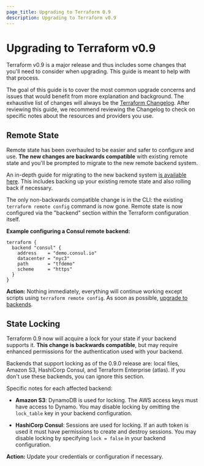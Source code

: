 ```yaml
---
page_title: Upgrading to Terraform 0.9
description: Upgrading to Terraform v0.9
---
```


# Upgrading to Terraform v0.9

Terraform v0.9 is a major release and thus includes some changes that
you'll need to consider when upgrading. This guide is meant to help with
that process.

The goal of this guide is to cover the most common upgrade concerns and
issues that would benefit from more explanation and background. The exhaustive
list of changes will always be the
[Terraform Changelog](https://github.com/hashicorp/terraform/blob/main/CHANGELOG.md).
After reviewing this guide, we recommend reviewing the Changelog to check on
specific notes about the resources and providers you use.

## Remote State

Remote state has been overhauled to be easier and safer to configure and use.
**The new changes are backwards compatible** with existing remote state and
you'll be prompted to migrate to the new remote backend system.

An in-depth guide for migrating to the new backend system
[is available here](https://github.com/hashicorp/terraform/blob/v0.9.11/website/source/docs/backends/legacy-0-8.html.md).
This includes
backing up your existing remote state and also rolling back if necessary.

The only non-backwards compatible change is in the CLI: the existing
`terraform remote config` command is now gone. Remote state is now configured
via the "backend" section within the Terraform configuration itself.

**Example configuring a Consul remote backend:**

```
terraform {
  backend "consul" {
    address    = "demo.consul.io"
    datacenter = "nyc3"
    path       = "tfdemo"
    scheme     = "https"
  }
}
```

**Action:** Nothing immediately, everything will continue working
except scripts using `terraform remote config`.
As soon as possible, [upgrade to backends](/language/settings/backends).

## State Locking

Terraform 0.9 now will acquire a lock for your state if your backend
supports it. **This change is backwards compatible**, but may require
enhanced permissions for the authentication used with your backend.

Backends that support locking as of the 0.9.0 release are: local files,
Amazon S3, HashiCorp Consul, and Terraform Enterprise (atlas). If you don't
use these backends, you can ignore this section.

Specific notes for each affected backend:

- **Amazon S3**: DynamoDB is used for locking. The AWS access keys
  must have access to Dynamo. You may disable locking by omitting the
  `lock_table` key in your backend configuration.

- **HashiCorp Consul**: Sessions are used for locking. If an auth token
  is used it must have permissions to create and destroy sessions. You
  may disable locking by specifying `lock = false` in your backend
  configuration.

**Action:** Update your credentials or configuration if necessary.
